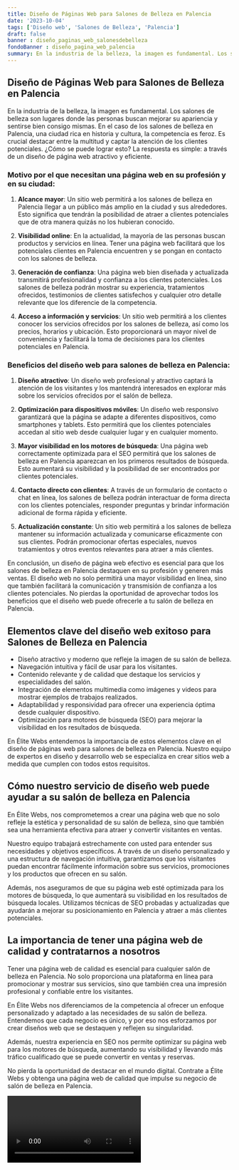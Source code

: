 ```yaml
---
title: Diseño de Páginas Web para Salones de Belleza en Palencia
date: '2023-10-04'
tags: ['Diseño web', 'Salones de Belleza', 'Palencia']
draft: false
banner : diseño_paginas_web_salonesdebelleza
fondoBanner : diseño_pagina_web_palencia
summary: En la industria de la belleza, la imagen es fundamental. Los salones de belleza son lugares donde las personas buscan mejorar su apariencia y sentirse bien consigo mismas. En el caso de los salones de belleza en Palencia, una ciudad rica en historia y cultura, la competencia es feroz. Es crucial destacar entre la multitud y captar la atención de los clientes potenciales. ¿Cómo se puede lograr esto? La respuesta es simple a través de un diseño de página web atractivo y eficiente.
---
```


## Diseño de Páginas Web para Salones de Belleza en Palencia

En la industria de la belleza, la imagen es fundamental. Los salones de belleza son lugares donde las personas buscan mejorar su apariencia y sentirse bien consigo mismas. En el caso de los salones de belleza en Palencia, una ciudad rica en historia y cultura, la competencia es feroz. Es crucial destacar entre la multitud y captar la atención de los clientes potenciales. ¿Cómo se puede lograr esto? La respuesta es simple: a través de un diseño de página web atractivo y eficiente.

### Motivo por el que necesitan una página web en su profesión y en su ciudad:

1. **Alcance mayor**: Un sitio web permitirá a los salones de belleza en Palencia llegar a un público más amplio en la ciudad y sus alrededores. Esto significa que tendrán la posibilidad de atraer a clientes potenciales que de otra manera quizás no los hubieran conocido.

2. **Visibilidad online**: En la actualidad, la mayoría de las personas buscan productos y servicios en línea. Tener una página web facilitará que los potenciales clientes en Palencia encuentren y se pongan en contacto con los salones de belleza.

3. **Generación de confianza**: Una página web bien diseñada y actualizada transmitirá profesionalidad y confianza a los clientes potenciales. Los salones de belleza podrán mostrar su experiencia, tratamientos ofrecidos, testimonios de clientes satisfechos y cualquier otro detalle relevante que los diferencie de la competencia.

4. **Acceso a información y servicios**: Un sitio web permitirá a los clientes conocer los servicios ofrecidos por los salones de belleza, así como los precios, horarios y ubicación. Esto proporcionará un mayor nivel de conveniencia y facilitará la toma de decisiones para los clientes potenciales en Palencia.

### Beneficios del diseño web para salones de belleza en Palencia:

1. **Diseño atractivo**: Un diseño web profesional y atractivo captará la atención de los visitantes y los mantendrá interesados en explorar más sobre los servicios ofrecidos por el salón de belleza.

2. **Optimización para dispositivos móviles**: Un diseño web responsivo garantizará que la página se adapte a diferentes dispositivos, como smartphones y tablets. Esto permitirá que los clientes potenciales accedan al sitio web desde cualquier lugar y en cualquier momento.

3. **Mayor visibilidad en los motores de búsqueda**: Una página web correctamente optimizada para el SEO permitirá que los salones de belleza en Palencia aparezcan en los primeros resultados de búsqueda. Esto aumentará su visibilidad y la posibilidad de ser encontrados por clientes potenciales.

4. **Contacto directo con clientes**: A través de un formulario de contacto o chat en línea, los salones de belleza podrán interactuar de forma directa con los clientes potenciales, responder preguntas y brindar información adicional de forma rápida y eficiente.

5. **Actualización constante**: Un sitio web permitirá a los salones de belleza mantener su información actualizada y comunicarse eficazmente con sus clientes. Podrán promocionar ofertas especiales, nuevos tratamientos y otros eventos relevantes para atraer a más clientes.

En conclusión, un diseño de página web efectivo es esencial para que los salones de belleza en Palencia destaquen en su profesión y generen más ventas. El diseño web no solo permitirá una mayor visibilidad en línea, sino que también facilitará la comunicación y transmisión de confianza a los clientes potenciales. No pierdas la oportunidad de aprovechar todos los beneficios que el diseño web puede ofrecerle a tu salón de belleza en Palencia.

<GifSeo />

<Cta />

## Elementos clave del diseño web exitoso para Salones de Belleza en Palencia

- Diseño atractivo y moderno que refleje la imagen de su salón de belleza.
- Navegación intuitiva y fácil de usar para los visitantes.
- Contenido relevante y de calidad que destaque los servicios y especialidades del salón.
- Integración de elementos multimedia como imágenes y videos para mostrar ejemplos de trabajos realizados.
- Adaptabilidad y responsividad para ofrecer una experiencia óptima desde cualquier dispositivo.
- Optimización para motores de búsqueda (SEO) para mejorar la visibilidad en los resultados de búsqueda.

En Élite Webs entendemos la importancia de estos elementos clave en el diseño de páginas web para salones de belleza en Palencia. Nuestro equipo de expertos en diseño y desarrollo web se especializa en crear sitios web a medida que cumplen con todos estos requisitos.

## Cómo nuestro servicio de diseño web puede ayudar a su salón de belleza en Palencia

En Élite Webs, nos comprometemos a crear una página web que no solo refleje la estética y personalidad de su salón de belleza, sino que también sea una herramienta efectiva para atraer y convertir visitantes en ventas.

Nuestro equipo trabajará estrechamente con usted para entender sus necesidades y objetivos específicos. A través de un diseño personalizado y una estructura de navegación intuitiva, garantizamos que los visitantes puedan encontrar fácilmente información sobre sus servicios, promociones y los productos que ofrecen en su salón.

Además, nos aseguramos de que su página web esté optimizada para los motores de búsqueda, lo que aumentará su visibilidad en los resultados de búsqueda locales. Utilizamos técnicas de SEO probadas y actualizadas que ayudarán a mejorar su posicionamiento en Palencia y atraer a más clientes potenciales.

## La importancia de tener una página web de calidad y contratarnos a nosotros

Tener una página web de calidad es esencial para cualquier salón de belleza en Palencia. No solo proporciona una plataforma en línea para promocionar y mostrar sus servicios, sino que también crea una impresión profesional y confiable entre los visitantes.

En Élite Webs nos diferenciamos de la competencia al ofrecer un enfoque personalizado y adaptado a las necesidades de su salón de belleza. Entendemos que cada negocio es único, y por eso nos esforzamos por crear diseños web que se destaquen y reflejen su singularidad.

Además, nuestra experiencia en SEO nos permite optimizar su página web para los motores de búsqueda, aumentando su visibilidad y llevando más tráfico cualificado que se puede convertir en ventas y reservas.

No pierda la oportunidad de destacar en el mundo digital. Contrate a Élite Webs y obtenga una página web de calidad que impulse su negocio de salón de belleza en Palencia.

<Video />

<CtaBot job='Salones de Belleza' city='Palencia'/>

<Gmaps query='Palencia+españa+maps' />